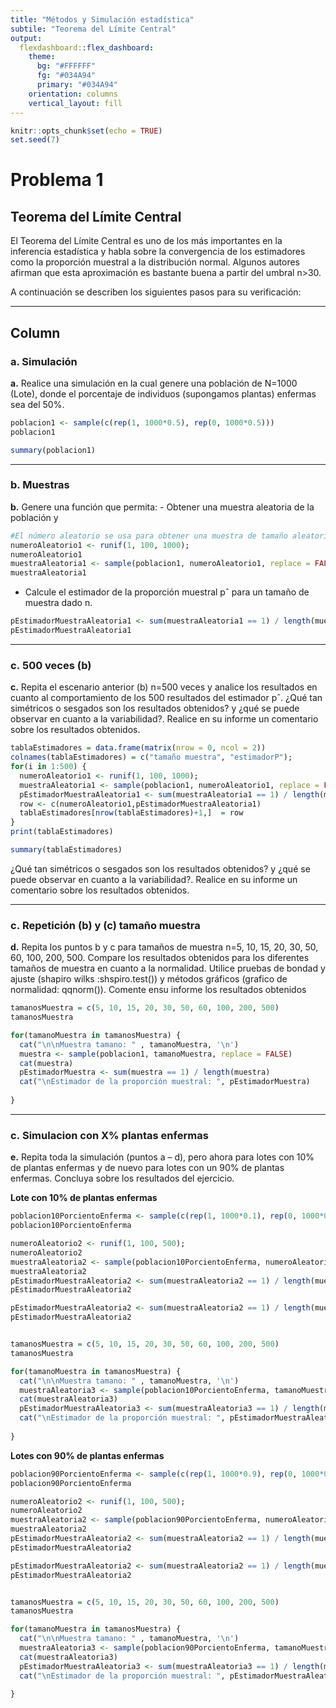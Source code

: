 ```yaml
---
title: "Métodos y Simulación estadística"
subtile: "Teorema del Límite Central"
output: 
  flexdashboard::flex_dashboard:
    theme:
      bg: "#FFFFFF"
      fg: "#034A94" 
      primary: "#034A94" 
    orientation: columns
    vertical_layout: fill
---
```


```r
knitr::opts_chunk$set(echo = TRUE)
set.seed(7)
```

<h1>Problema 1</h1>

<h2>Teorema del Límite Central</h2>

<span>
El Teorema del Límite Central es uno de los más importantes en la inferencia estadística y habla sobre la convergencia de los estimadores como la proporción muestral a la distribución normal. Algunos autores afirman que esta aproximación es bastante buena a partir del umbral n>30.

A continuación se describen los siguientes pasos para su verificación:

<hr>

Column {data-width=700 .tabset}
-----------------------------------------------------------------------
### a. Simulación
<strong>a.</strong> Realice una simulación en la cual genere una población de N=1000
 (Lote), donde el porcentaje de individuos (supongamos plantas) enfermas sea del 50%.
</span>


```r
poblacion1 <- sample(c(rep(1, 1000*0.5), rep(0, 1000*0.5)))
poblacion1


```

```r
summary(poblacion1)
```

<hr>
### b. Muestras
<strong>b.</strong> Genere una función que permita:
- Obtener una muestra aleatoria de la población y


```r
#El número aleatorio se usa para obtener una muestra de tamaño aleatorio.
numeroAleatorio1 <- runif(1, 100, 1000);
numeroAleatorio1
muestraAleatoria1 <- sample(poblacion1, numeroAleatorio1, replace = FALSE)
muestraAleatoria1
```

- Calcule el estimador de la proporción muestral pˆ para un tamaño de muestra dado n.

```r
pEstimadorMuestraAleatoria1 <- sum(muestraAleatoria1 == 1) / length(muestraAleatoria1)
pEstimadorMuestraAleatoria1
```

<hr>
### c. 500 veces (b)
<strong>c.</strong> Repita el escenario anterior (b) n=500 veces y analice los resultados en cuanto al comportamiento de los 500
 resultados del estimador pˆ. ¿Qué tan simétricos o sesgados son los resultados obtenidos? y ¿qué se puede observar en cuanto a la variabilidad?. Realice en su informe un comentario sobre los resultados obtenidos.
 
```r
tablaEstimadores = data.frame(matrix(nrow = 0, ncol = 2))
colnames(tablaEstimadores) = c("tamaño muestra", "estimadorP");
for(i in 1:500) {
  numeroAleatorio1 <- runif(1, 100, 1000);
  muestraAleatoria1 <- sample(poblacion1, numeroAleatorio1, replace = FALSE)
  pEstimadorMuestraAleatoria1 <- sum(muestraAleatoria1 == 1) / length(muestraAleatoria1)
  row <- c(numeroAleatorio1,pEstimadorMuestraAleatoria1)
  tablaEstimadores[nrow(tablaEstimadores)+1,]  = row
}
print(tablaEstimadores)

summary(tablaEstimadores)
```

¿Qué tan simétricos o sesgados son los resultados obtenidos? y ¿qué se puede observar en cuanto a la variabilidad?. Realice en su informe un comentario sobre los resultados obtenidos.

<hr>
### c. Repetición (b) y (c) tamaño muestra





<strong>d.</strong> Repita los puntos b y c para tamaños de muestra n=5, 10, 15, 20, 30, 50, 60, 100, 200, 500. Compare los resultados obtenidos para los diferentes tamaños de muestra en cuanto a la normalidad. Utilice pruebas de bondad y ajuste (shapiro wilks :shspiro.test()) y métodos gráficos (grafico de normalidad: qqnorm()). Comente ensu informe los resultados obtenidos

```r

tamanosMuestra = c(5, 10, 15, 20, 30, 50, 60, 100, 200, 500)
tamanosMuestra

for(tamanoMuestra in tamanosMuestra) {
  cat("\n\nMuestra tamano: " , tamanoMuestra, '\n')
  muestra <- sample(poblacion1, tamanoMuestra, replace = FALSE)
  cat(muestra)
  pEstimadorMuestra <- sum(muestra == 1) / length(muestra)
  cat("\nEstimador de la proporción muestral: ", pEstimadorMuestra)
  
}

```

<hr>
### c. Simulacion con X% plantas enfermas

<strong>e.</strong> Repita toda la simulación (puntos a – d), pero ahora para lotes con 10% de plantas enfermas y de nuevo para lotes con un 90% de plantas enfermas. Concluya sobre los resultados del ejercicio.

<strong> Lote con 10% de plantas enfermas</strong>

```r

poblacion10PorcientoEnferma <- sample(c(rep(1, 1000*0.1), rep(0, 1000*0.9)))
poblacion10PorcientoEnferma

numeroAleatorio2 <- runif(1, 100, 500);
numeroAleatorio2
muestraAleatoria2 <- sample(poblacion10PorcientoEnferma, numeroAleatorio2, replace = FALSE)
muestraAleatoria2
pEstimadorMuestraAleatoria2 <- sum(muestraAleatoria2 == 1) / length(muestraAleatoria2)
pEstimadorMuestraAleatoria2

pEstimadorMuestraAleatoria2 <- sum(muestraAleatoria2 == 1) / length(muestraAleatoria2)
pEstimadorMuestraAleatoria2


tamanosMuestra = c(5, 10, 15, 20, 30, 50, 60, 100, 200, 500)
tamanosMuestra

for(tamanoMuestra in tamanosMuestra) {
  cat("\n\nMuestra tamano: " , tamanoMuestra, '\n')
  muestraAleatoria3 <- sample(poblacion10PorcientoEnferma, tamanoMuestra, replace = FALSE)
  cat(muestraAleatoria3)
  pEstimadorMuestraAleatoria3 <- sum(muestraAleatoria3 == 1) / length(muestraAleatoria3)
  cat("\nEstimador de la proporción muestral: ", pEstimadorMuestraAleatoria3)
  
}

```


<strong> Lotes con 90% de plantas enfermas</strong>

```r
poblacion90PorcientoEnferma <- sample(c(rep(1, 1000*0.9), rep(0, 1000*0.1)))
poblacion90PorcientoEnferma

numeroAleatorio2 <- runif(1, 100, 500);
numeroAleatorio2
muestraAleatoria2 <- sample(poblacion90PorcientoEnferma, numeroAleatorio2, replace = FALSE)
muestraAleatoria2
pEstimadorMuestraAleatoria2 <- sum(muestraAleatoria2 == 1) / length(muestraAleatoria2)
pEstimadorMuestraAleatoria2

pEstimadorMuestraAleatoria2 <- sum(muestraAleatoria2 == 1) / length(muestraAleatoria2)
pEstimadorMuestraAleatoria2


tamanosMuestra = c(5, 10, 15, 20, 30, 50, 60, 100, 200, 500)
tamanosMuestra

for(tamanoMuestra in tamanosMuestra) {
  cat("\n\nMuestra tamano: " , tamanoMuestra, '\n')
  muestraAleatoria3 <- sample(poblacion90PorcientoEnferma, tamanoMuestra, replace = FALSE)
  cat(muestraAleatoria3)
  pEstimadorMuestraAleatoria3 <- sum(muestraAleatoria3 == 1) / length(muestraAleatoria3)
  cat("\nEstimador de la proporción muestral: ", pEstimadorMuestraAleatoria3)
  
}

```


